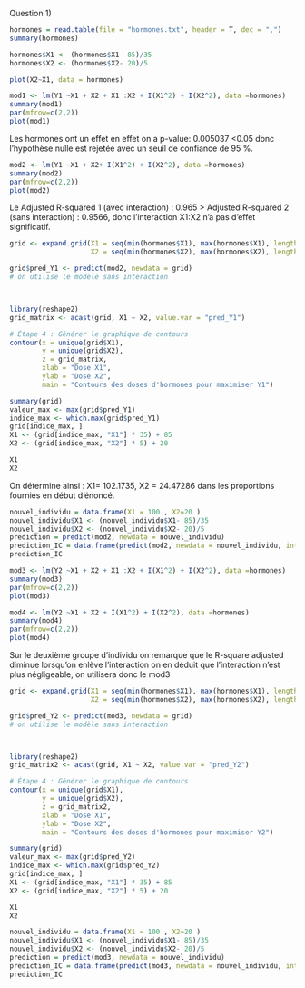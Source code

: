 Question 1)

```r
hormones = read.table(file = "hormones.txt", header = T, dec = ",")
summary(hormones)
```

```r
hormones$X1 <- (hormones$X1- 85)/35  
hormones$X2 <- (hormones$X2- 20)/5
```
```r
plot(X2~X1, data = hormones)
```
```r
mod1 <- lm(Y1 ~X1 + X2 + X1 :X2 + I(X1^2) + I(X2^2), data =hormones)
summary(mod1)
par(mfrow=c(2,2))
plot(mod1)
```

Les hormones ont un effet en effet on a p-value: 0.005037 <0.05 donc l'hypothèse nulle est rejetée avec un seuil de confiance de 95 %. 

```r
mod2 <- lm(Y1 ~X1 + X2+ I(X1^2) + I(X2^2), data =hormones)
summary(mod2)
par(mfrow=c(2,2))
plot(mod2)
```
Le Adjusted R-squared 1 (avec interaction) :  0.965  > Adjusted  R-squared 2 (sans interaction) :  0.9566, donc l'interaction X1:X2 n'a pas d'effet significatif. 
```r
grid <- expand.grid(X1 = seq(min(hormones$X1), max(hormones$X1), length = 50),
                    X2 = seq(min(hormones$X2), max(hormones$X2), length = 50))

grid$pred_Y1 <- predict(mod2, newdata = grid)
# on utilise le modèle sans interaction 



library(reshape2)
grid_matrix <- acast(grid, X1 ~ X2, value.var = "pred_Y1")

# Étape 4 : Générer le graphique de contours
contour(x = unique(grid$X1), 
        y = unique(grid$X2), 
        z = grid_matrix, 
        xlab = "Dose X1", 
        ylab = "Dose X2", 
        main = "Contours des doses d'hormones pour maximiser Y1")
```
```r
summary(grid)
valeur_max <- max(grid$pred_Y1)
indice_max <- which.max(grid$pred_Y1)
grid[indice_max, ]
X1 <- (grid[indice_max, "X1"] * 35) + 85
X2 <- (grid[indice_max, "X2"] * 5) + 20
```
```r
X1 
X2 
```
On détermine ainsi : X1= 102.1735, X2 = 24.47286 dans les proportions fournies en début d'énoncé.
```r
nouvel_individu = data.frame(X1 = 100 , X2=20 )
nouvel_individu$X1 <- (nouvel_individu$X1- 85)/35  
nouvel_individu$X2 <- (nouvel_individu$X2- 20)/5
prediction = predict(mod2, newdata = nouvel_individu)
prediction_IC = data.frame(predict(mod2, newdata = nouvel_individu, interval = 'confidence', level = 0.95))
prediction_IC
```

```r
mod3 <- lm(Y2 ~X1 + X2 + X1 :X2 + I(X1^2) + I(X2^2), data =hormones)
summary(mod3)
par(mfrow=c(2,2))
plot(mod3)
```
```r
mod4 <- lm(Y2 ~X1 + X2 + I(X1^2) + I(X2^2), data =hormones)
summary(mod4)
par(mfrow=c(2,2))
plot(mod4)
```


Sur le deuxième groupe d'individu on remarque que le R-square adjusted diminue lorsqu'on enlève l'interaction on en déduit que l'interaction n'est plus négligeable, on utilisera donc le mod3
```r
grid <- expand.grid(X1 = seq(min(hormones$X1), max(hormones$X1), length = 50),
                    X2 = seq(min(hormones$X2), max(hormones$X2), length = 50))

grid$pred_Y2 <- predict(mod3, newdata = grid)
# on utilise le modèle sans interaction 



library(reshape2)
grid_matrix2 <- acast(grid, X1 ~ X2, value.var = "pred_Y2")

# Étape 4 : Générer le graphique de contours
contour(x = unique(grid$X1), 
        y = unique(grid$X2), 
        z = grid_matrix2, 
        xlab = "Dose X1", 
        ylab = "Dose X2", 
        main = "Contours des doses d'hormones pour maximiser Y2")
```
```r
summary(grid)
valeur_max <- max(grid$pred_Y2)
indice_max <- which.max(grid$pred_Y2)
grid[indice_max, ]
X1 <- (grid[indice_max, "X1"] * 35) + 85
X2 <- (grid[indice_max, "X2"] * 5) + 20
```

```r
X1 
X2 
```

```r
nouvel_individu = data.frame(X1 = 100 , X2=20 )
nouvel_individu$X1 <- (nouvel_individu$X1- 85)/35  
nouvel_individu$X2 <- (nouvel_individu$X2- 20)/5
prediction = predict(mod3, newdata = nouvel_individu)
prediction_IC = data.frame(predict(mod3, newdata = nouvel_individu, interval = 'confidence', level = 0.95))
prediction_IC
```